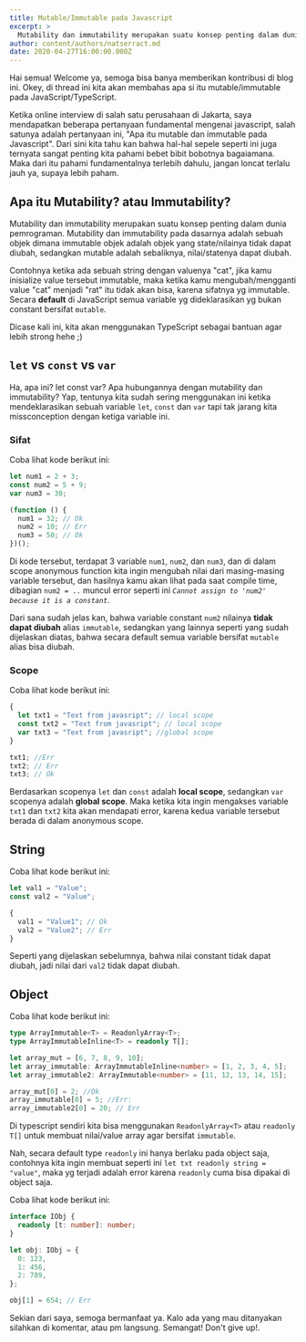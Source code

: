 ```yaml
---
title: Mutable/Immutable pada Javascript
excerpt: >
  Mutability dan immutability merupakan suatu konsep penting dalam dunia pemrograman. Pada dasarnya ini adalah sebuah objek dimana state/nilainya tidak dapat diubah, sedangkan mutable adalah sebaliknya, nilai/statenya dapat diubah
author: content/authors/natserract.md
date: 2020-04-27T16:00:00.000Z
---
```


Hai semua! Welcome ya, semoga bisa banya memberikan kontribusi di blog ini. Okey, di thread ini kita akan membahas apa si itu mutable/immutable pada JavaScript/TypeScript.

Ketika online interview di salah satu perusahaan di Jakarta, saya mendapatkan beberapa pertanyaan fundamental mengenai javascript, salah satunya adalah pertanyaan ini, "Apa itu mutable dan immutable pada Javascript". Dari sini kita tahu kan bahwa hal-hal sepele seperti ini juga ternyata sangat penting kita pahami bebet bibit bobotnya bagaiamana. Maka dari itu pahami fundamentalnya terlebih dahulu, jangan loncat terlalu jauh ya, supaya lebih paham.

## Apa itu Mutability? atau Immutability?

Mutability dan immutability merupakan suatu konsep penting dalam dunia pemrograman. Mutability dan immutability pada dasarnya adalah sebuah objek dimana immutable objek adalah objek yang state/nilainya tidak dapat diubah, sedangkan mutable adalah sebaliknya, nilai/statenya dapat diubah.

Contohnya ketika ada sebuah string dengan valuenya "cat", jika kamu inisialize value tersebut immutable, maka ketika kamu mengubah/mengganti value "cat" menjadi "rat" itu tidak akan bisa, karena sifatnya yg immutable. Secara **default** di JavaScript semua variable yg dideklarasikan yg bukan constant bersifat `mutable`.

Dicase kali ini, kita akan menggunakan TypeScript sebagai bantuan agar lebih strong hehe ;)

## `let` vs `const` vs `var`

Ha, apa ini? let const var? Apa hubungannya dengan mutability dan immutability? Yap, tentunya kita sudah sering menggunakan ini ketika mendeklarasikan sebuah variable `let`, `const` dan `var` tapi tak jarang kita missconception dengan ketiga variable ini.

### Sifat

Coba lihat kode berikut ini:

```ts
let num1 = 2 + 3;
const num2 = 5 + 9;
var num3 = 30;

(function () {
  num1 = 32; // Ok
  num2 = 10; // Err
  num3 = 50; // Ok
})();
```

Di kode tersebut, terdapat 3 variable `num1`, `num2`, dan `num3`, dan di dalam scope anonymous function kita ingin mengubah nilai dari masing-masing variable tersebut, dan hasilnya kamu akan lihat pada saat compile time, dibagian `num2 = ..` muncul error seperti ini _`Cannot assign to 'num2' because it is a constant`_.

Dari sana sudah jelas kan, bahwa variable constant `num2` nilainya **tidak dapat diubah** alias `immutable`, sedangkan yang lainnya seperti yang sudah dijelaskan diatas, bahwa secara default semua variable bersifat `mutable` alias bisa diubah.

### Scope

Coba lihat kode berikut ini:

```ts
{
  let txt1 = "Text from javasript"; // local scope
  const txt2 = "Text from javasript"; // local scope
  var txt3 = "Text from javasript"; //global scope
}

txt1; //Err
txt2; // Err
txt3; // Ok
```

Berdasarkan scopenya `let` dan `const` adalah **local scope**, sedangkan `var` scopenya adalah **global scope**. Maka ketika kita ingin mengakses variable `txt1` dan `txt2` kita akan mendapati error, karena kedua variable tersebut berada di dalam anonymous scope.

## String

Coba lihat kode berikut ini:

```ts
let val1 = "Value";
const val2 = "Value";

{
  val1 = "Value1"; // Ok
  val2 = "Value2"; // Err
}
```

Seperti yang dijelaskan sebelumnya, bahwa nilai constant tidak dapat diubah, jadi nilai dari `val2` tidak dapat diubah.

## Object

Coba lihat kode berikut ini:

```ts
type ArrayImmutable<T> = ReadonlyArray<T>;
type ArrayImmutableInline<T> = readonly T[];

let array_mut = [6, 7, 8, 9, 10];
let array_immutable: ArrayImmutableInline<number> = [1, 2, 3, 4, 5];
let array_immutable2: ArrayImmutable<number> = [11, 12, 13, 14, 15];

array_mut[0] = 2; //Ok
array_immutable[0] = 5; //Err:
array_immutable2[0] = 20; // Err
```

Di typescript sendiri kita bisa menggunakan `ReadonlyArray<T>` atau `readonly T[]` untuk membuat nilai/value array agar bersifat `immutable`.

Nah, secara default type `readonly` ini hanya berlaku pada object saja, contohnya kita ingin membuat seperti ini `let txt readonly string = "value"`, maka yg terjadi adalah error karena `readonly` cuma bisa dipakai di object saja.

Coba lihat kode berikut ini:

```ts
interface IObj {
  readonly [t: number]: number;
}

let obj: IObj = {
  0: 123,
  1: 456,
  2: 789,
};

obj[1] = 654; // Err
```

Sekian dari saya, semoga bermanfaat ya. Kalo ada yang mau ditanyakan silahkan di komentar, atau pm langsung. Semangat! Don't give up!.
